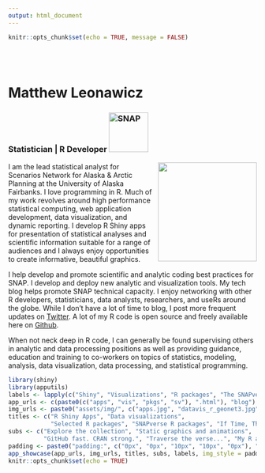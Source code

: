 ```yaml
---
output: html_document
---
```


```r
knitr::opts_chunk$set(echo = TRUE, message = FALSE)
```

<br><br>

# Matthew Leonawicz

### Statistician | R Developer <a href="http://snap.uaf.edu" target="_blank"><img src="./assets/img/SNAP_acronym_color.svg" alt="SNAP" width=80  style="margin-bottom:5px;"></a>

<img src="./assets/img/ml400w.jpg" width=200 style="float:right; margin-left:10px; margin-bottom:10px;">

I am the lead statistical analyst for Scenarios Network for Alaska & Arctic Planning at the University of Alaska Fairbanks.
I love programming in R. Much of my work revolves around high performance statistical computing, web application development, data visualization, and dynamic reporting.
I develop R Shiny apps for presentation of statistical analyses and scientific information suitable for a range of audiences and I always enjoy opportunities to create informative, beautiful graphics.

I help develop and promote scientific and analytic coding best practices for SNAP. I develop and deploy new analytic and visualization tools. My tech blog helps promote SNAP technical capacity. I enjoy networking with other R developers, statisticians, data analysts, researchers, and useRs around the globe.
While I don't have a lot of time to blog, I post more frequent updates on [Twitter](https://twitter.com/leonawicz). A lot of my R code is open source and freely available here on [Github](https://github.com/leonawicz).

When not neck deep in R code, I can generally be found supervising others in analytic and data processing positions as well as providing guidance, education and training to co-workers on topics of statistics, modeling, analysis, data visualization, data processing, and statistical programming.

```r
library(shiny)
library(apputils)
labels <- lapply(c("Shiny", "Visualizations", "R packages", "The SNAPverse", "Blog"), h4)
app_urls <- c(paste0(c("apps", "vis", "pkgs", "sv"), ".html"), "blog")
img_urls <- paste0("assets/img/", c("apps.jpg", "datavis_r_geonet3.jpg", "Rlogo.svg", "snap_symbol.svg", "blog.jpg"))
titles <- c("R Shiny Apps", "Data visualizations", 
            "Selected R packages", "SNAPverse R packages", "If Time, Then Blog")
subs <- c("Explore the collection", "Static graphics and animations", 
          "GitHub fast. CRAN strong.", "Traverse the verse...", "My R and Shiny posts")
padding <- paste0("padding:", c("0px", "0px", "10px", "10px", "0px"), ";")
app_showcase(app_urls, img_urls, titles, subs, labels, img_style = padding, new_window = FALSE)
knitr::opts_chunk$set(echo = TRUE)
```
